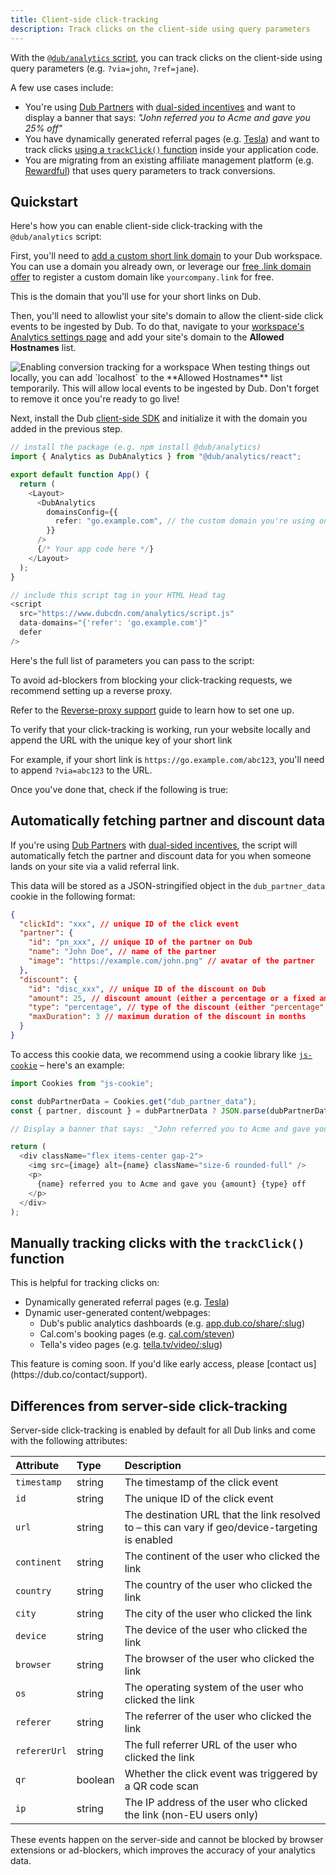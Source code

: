 ```yaml
---
title: Client-side click-tracking
description: Track clicks on the client-side using query parameters
---
```



With the [`@dub/analytics` script](/sdks/client-side/introduction), you can track clicks on the client-side using query parameters (e.g. `?via=john`, `?ref=jane`).

A few use cases include:

- You're using [Dub Partners](https://dub.co/help/article/dub-partners) with [dual-sided incentives](https://dub.co/help/article/dual-sided-incentives) and want to display a banner that says: _"John referred you to Acme and gave you 25% off"_
- You have dynamically generated referral pages (e.g. [Tesla](https://www.tesla.com/referral/peeroke520149)) and want to track clicks [using a `trackClick()` function](#manually-tracking-clicks-with-the-trackclick-function) inside your application code.
- You are migrating from an existing affiliate management platform (e.g. [Rewardful](https://dub.co/help/article/migrating-from-rewardful)) that uses query parameters to track conversions.

## Quickstart

Here's how you can enable client-side click-tracking with the `@dub/analytics` script:

<Steps>

<Step title="Add a custom domain to your Dub workspace">

First, you'll need to [add a custom short link domain](https://dub.co/help/article/how-to-add-custom-domain) to your Dub workspace. You can use a domain you already own, or leverage our [free .link domain offer](https://dub.co/help/article/free-dot-link-domain) to register a custom domain like `yourcompany.link` for free.

This is the domain that you'll use for your short links on Dub.

</Step>

<Step title="Allowlist your site's domain">

Then, you'll need to allowlist your site's domain to allow the client-side click events to be ingested by Dub. To do that, navigate to your [workspace's Analytics settings page](https://app.dub.co/settings/analytics) and add your site's domain to the **Allowed Hostnames** list.

<Frame>
  <img
    src="/images/conversions/allowed-hostnames.png"
    alt="Enabling conversion tracking for a workspace"
  />
</Frame>

<Tip>
  When testing things out locally, you can add `localhost` to the **Allowed
  Hostnames** list temporarily. This will allow local events to be ingested by
  Dub. Don't forget to remove it once you're ready to go live!
</Tip>

</Step>

<Step title="Install the Dub client-side SDK">

Next, install the Dub [client-side SDK](/sdks/client-side/introduction) and initialize it with the domain you added in the previous step.

<CodeGroup>

```typescript React/Next.js
// install the package (e.g. npm install @dub/analytics)
import { Analytics as DubAnalytics } from "@dub/analytics/react";

export default function App() {
  return (
    <Layout>
      <DubAnalytics
        domainsConfig={{
          refer: "go.example.com", // the custom domain you're using on Dub for your short links
        }}
      />
      {/* Your app code here */}
    </Layout>
  );
}
```

```javascript Other Frameworks
// include this script tag in your HTML Head tag
<script
  src="https://www.dubcdn.com/analytics/script.js"
  data-domains="{'refer': 'go.example.com'}"
  defer
/>
```

</CodeGroup>

Here's the full list of parameters you can pass to the script:

<Accordion title="Parameters">
  <DubAnalyticsParams />
</Accordion>

</Step>

<Step title="(Optional, but recommended): Set up a reverse proxy">

To avoid ad-blockers from blocking your click-tracking requests, we recommend setting up a reverse proxy.

Refer to the [Reverse-proxy support](/sdks/client-side/features/reverse-proxy-support) guide to learn how to set one up.

</Step>

<Step title="Verify your setup">

To verify that your click-tracking is working, run your website locally and append the URL with the unique key of your short link

For example, if your short link is `https://go.example.com/abc123`, you'll need to append `?via=abc123` to the URL.

Once you've done that, check if the following is true:

<VerifyTrackClick />

</Step>

</Steps>

## Automatically fetching partner and discount data

If you're using [Dub Partners](/partners/quickstart) with [dual-sided incentives](https://dub.co/help/article/dual-sided-incentives), the script will automatically fetch the partner and discount data for you when someone lands on your site via a valid referral link.

This data will be stored as a JSON-stringified object in the `dub_partner_data` cookie in the following format:

```json
{
  "clickId": "xxx", // unique ID of the click event
  "partner": {
    "id": "pn_xxx", // unique ID of the partner on Dub
    "name": "John Doe", // name of the partner
    "image": "https://example.com/john.png" // avatar of the partner
  },
  "discount": {
    "id": "disc_xxx", // unique ID of the discount on Dub
    "amount": 25, // discount amount (either a percentage or a fixed amount)
    "type": "percentage", // type of the discount (either "percentage" or "fixed")
    "maxDuration": 3 // maximum duration of the discount in months
  }
}
```

To access this cookie data, we recommend using a cookie library like [`js-cookie`](https://github.com/js-cookie/js-cookie) – here's an example:

```js
import Cookies from "js-cookie";

const dubPartnerData = Cookies.get("dub_partner_data");
const { partner, discount } = dubPartnerData ? JSON.parse(dubPartnerData) : {};

// Display a banner that says: _"John referred you to Acme and gave you 25% off"_

return (
  <div className="flex items-center gap-2">
    <img src={image} alt={name} className="size-6 rounded-full" />
    <p>
      {name} referred you to Acme and gave you {amount} {type} off
    </p>
  </div>
);
```

## Manually tracking clicks with the `trackClick()` function

This is helpful for tracking clicks on:

- Dynamically generated referral pages (e.g. [Tesla](https://www.tesla.com/referral/peeroke520149))
- Dynamic user-generated content/webpages:
  - Dub's public analytics dashboards (e.g. [app.dub.co/share/:slug](https://app.dub.co/share/dash_6NSA6vNm017MZwfzt8SubNSZ))
  - Cal.com's booking pages (e.g. [cal.com/steven](https://cal.com/steven))
  - Tella's video pages (e.g. [tella.tv/video/:slug](https://www.tella.tv/video/cluvcfcfi00tw0fjrgizr4pw2))

<Note>
  This feature is coming soon. If you'd like early access, please [contact
  us](https://dub.co/contact/support).
</Note>

## Differences from server-side click-tracking

Server-side click-tracking is enabled by default for all Dub links and come with the following attributes:

| Attribute    | Type    | Description                                                                                      |
| :----------- | :------ | :----------------------------------------------------------------------------------------------- |
| `timestamp`  | string  | The timestamp of the click event                                                                 |
| `id`         | string  | The unique ID of the click event                                                                 |
| `url`        | string  | The destination URL that the link resolved to – this can vary if geo/device-targeting is enabled |
| `continent`  | string  | The continent of the user who clicked the link                                                   |
| `country`    | string  | The country of the user who clicked the link                                                     |
| `city`       | string  | The city of the user who clicked the link                                                        |
| `device`     | string  | The device of the user who clicked the link                                                      |
| `browser`    | string  | The browser of the user who clicked the link                                                     |
| `os`         | string  | The operating system of the user who clicked the link                                            |
| `referer`    | string  | The referrer of the user who clicked the link                                                    |
| `refererUrl` | string  | The full referrer URL of the user who clicked the link                                           |
| `qr`         | boolean | Whether the click event was triggered by a QR code scan                                          |
| `ip`         | string  | The IP address of the user who clicked the link (non-EU users only)                              |

These events happen on the server-side and cannot be blocked by browser extensions or ad-blockers, which improves the accuracy of your analytics data.
